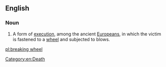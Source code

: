==English==

===Noun===
{{wikipedia}}
{{en-noun|head=[[break]]ing [[wheel]]|-}}

# A form of [[execution]], among the ancient [[Europeans]], in which the victim is fastened to a [[wheel]] and subjected to blows.

[[Category:en:Death]]

[[pl:breaking wheel]]
